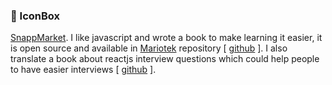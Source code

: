 <h3 style={{ fontSize: '2rem' }}>🧙 ‍IconBox</h3>

 <a href="http://snapp.market" target="_blank">SnappMarket</a>. I like javascript and wrote a book to make learning it easier,
it is open source and available in <a href="http://mariotek.ir" target="_blank">Mariotek</a> repository [ <a href="https://github.com/Mariotek/BetterUnderstandingOfJavascript" target="_blank">github</a> ]. I also translate a book about reactjs interview questions which could help people
to have easier interviews [ <a href="https://github.com/Mariotek/reactjs-persian-interview-questions" target="blacnk">github</a> ].

